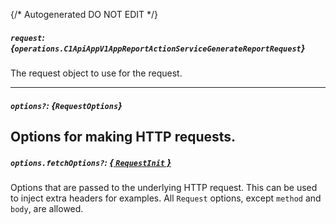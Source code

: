 {/* Autogenerated DO NOT EDIT  */}

##### `request`: *{`operations.C1ApiAppV1AppReportActionServiceGenerateReportRequest`}*
The request object to use for the request.

<Collapsible openLabel={Labels.showProperties} closeLabel={Labels.hideProperties}>
  <C1ApiAppV1AppReportActionServiceGenerateReportRequest />
</Collapsible>

---
##### `options?`: *{`RequestOptions`}*
Options for making HTTP requests.
---
##### `options.fetchOptions?`: [*{ `RequestInit` }*](https://developer.mozilla.org/en-US/docs/Web/API/Request/Request#options)
Options that are passed to the underlying HTTP request. This can be used to inject extra headers for examples. All `Request` options, except `method` and `body`, are allowed.

